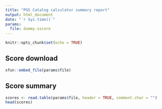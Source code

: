 ```yaml
---
title: "PGS Catalog calculator summary report"
output: html_document
date: "`r Sys.time()`"
params:
  file: dummy.sscore
---
```


```r
knitr::opts_chunk$set(echo = TRUE)
```

## Score download

```r
xfun::embed_file(params$file)
```

## Score summary

```r
scores <- read.table(params$file, header = TRUE, comment.char = "")
head(scores)
```

